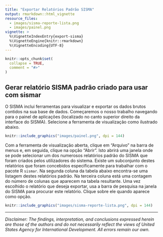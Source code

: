 ```yaml
---
title: "Exportar Relatórios Padrão SISMA"
output: rmarkdown::html_vignette
resource_files:
  - images/sisma-reporte-lista.png
  - images/painel.png
vignette: >
  %\VignetteIndexEntry{export-sisma}
  %\VignetteEngine{knitr::rmarkdown}
  %\VignetteEncoding{UTF-8}
---   
```


```r
knitr::opts_chunk$set(
  collapse = TRUE,
  comment = "#>"
)
```

## Gerar relatório SISMA padrão criado para usar com sismar 

O SISMA inclui ferramentas para visualizar e exportar os dados brutos contidos na sua base de dados.  Começaremos o nosso trabalho navegando para o painel de aplicações (localizado no canto superior direito da interface do SISMA). Selecione a ferramenta de visualização como ilustrado abaixo.  

```r
knitr::include_graphics("images/painel.png", dpi = 144)
```

Com a ferramenta de visualização aberta, clique em “Arquivo” na barra de menus e, em seguida, clique na opção “Abrir”. Isto abrirá uma janela onde se pode selecionar um dos numerosos relatórios padrão do SISMA que foram criados pelos utilizadores do sistema. Existe um subconjunto destes relatórios que foram concebidos especificamente para trabalhar com o pacote R `sismar`. Na segunda coluna da tabela abaixo encontra-se uma listagem destes relatórios padrão.  Na terceira coluna está uma contagem do número de colunas que aparecem na tabela resultante. Uma vez escolhido o relatório que deseja exportar, usa a barra de pesquisa na janela do SISMA para procurar este relatório. Clique sobre ele quando aparece como opção. 

```r
knitr::include_graphics("images/sisma-reporte-lista.png", dpi = 144)
```



---

*Disclaimer: The findings, interpretation, and conclusions expressed herein are those of the authors and do not necessarily reflect the views of United States Agency for International Development. All errors remain our own.*
